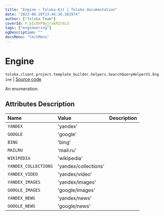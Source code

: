 ```yaml
---
title: "Engine — Toloka-Kit | Toloka documentation"
date: "2023-06-20T13:46:36.382974"
author: ["Toloka Team"]
coverId: F_bIcOYF9yjrxkPZrXc3
tags: ["engineering"]
ogDescription: ""
docsMenu: "tkitMenu"
---
```


# Engine

`toloka.client.project.template_builder.helpers.SearchQueryHelperV1.Engine` | [Source code](https://github.com/Toloka/toloka-kit/blob/v1.2.0/src/client/project/template_builder/helpers.py#L143)

An enumeration.

## Attributes Description

| Name | Value | Description |
| :------| :-----------| :----------| 
`YANDEX`|'yandex'|
`GOOGLE`|'google'|
`BING`|'bing'|
`MAILRU`|'mail.ru'|
`WIKIPEDIA`|'wikipedia'|
`YANDEX_COLLECTIONS`|'yandex/collections'|
`YANDEX_VIDEO`|'yandex/video'|
`YANDEX_IMAGES`|'yandex/images'|
`GOOGLE_IMAGES`|'google/images'|
`YANDEX_NEWS`|'yandex/news'|
`GOOGLE_NEWS`|'google/news'|
